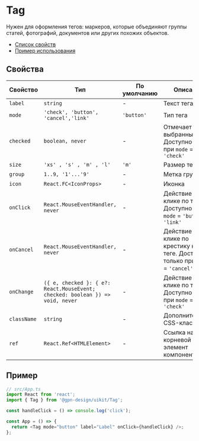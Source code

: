 # Tag

Нужен для оформления тегов: маркеров, которые объединяют группы статей, фотографий,
документов или других похожих объектов.

- [Список свойств](#свойства)
- [Пример использования](#пример)

## Свойства

| Свойство   | Тип        | По умолчанию | Описание                                                                 |
| ---------- | --------------------------------------| ------------ | --------------------------------------------- |
| `label`      | `string` | -            | Текст тега                                                                 |
| `mode`       | `'check', 'button', 'cancel','link'` | `'button'`  |Тип тега     |
| `checked`   | `boolean, never`  | -   | Отмечает тег выбранным. Доступно только при `mode` = `'check'` |
| `size`     | `'xs' , 's' , 'm' , 'l'` | `'m'`        | Размер тега  |
| `group`     | `1..9, '1'...'9'`  | -  | Метка группы                                                   |
| `icon`      | `React.FC<IconProps>`    | -  | Иконка    |
| `onClick`   | `React.MouseEventHandler, never` | - | Действие при клике по тегу. Доступно при `mode` = `'button'`, `'link'` |
| `onCancel`  | `React.MouseEventHandler, never` | - | Действие при клике по крестику на теге. Доступно только при `mode` = `'cancel'`  |
| `onChange`  | `({ e, checked }: { e?: React.MouseEvent; checked: boolean }) => void, never` | - | Действие при клике по тегу. Доступно только при `mode` = `'check'`            |
| `className` | `string`  | -            | Дополнительный CSS-класс   |
| `ref`       | `React.Ref<HTMLElement>`  | -  | Ссылка на корневой DOM-элемент компонента                                |


## Пример


```ts
// src/App.ts
import React from 'react';
import { Tag } from '@gpn-design/uikit/Tag';

const handleClick = () => console.log('click');

const App = () => {
  return <Tag mode="button" label="Label" onClick={handleClick} />;
};
```
